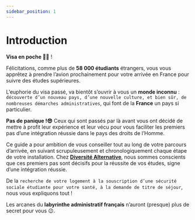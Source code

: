 ```yaml
---
sidebar_position: 1
---
```


# Introduction

**Visa en poche 🥳🥳** !




<CustomImage2 src={welcome} alt="Welcome to France" width={600} height={600}  />




Félicitations, comme plus de **58 000 étudiants** étrangers, vous vous apprêtez
à prendre l’avion prochainement pour votre arrivée en France pour suivre des
études supérieures.



L’euphorie du visa passé, va bientôt s’ouvrir à vous un **monde inconnu**
: `découverte d’un nouveau pays, d’une nouvelle culture, et bien sûr, de
nombreuses démarches administratives`, qui font de la **France** un pays si
particulier.

**Pas de panique !😎** Ceux qui sont passés par là avant vous ont décidé de mettre
à profit leur expérience et leur vécu pour vous faciliter les premiers pas d’une
intégration réussie dans le pays des droits de l’Homme.


Ce guide a pour ambition de vous conseiller tout au long de votre parcours
d’arrivée, en suivant scrupuleusement et chronologiquement chaque étape
de votre installation. Chez [**Diversité Alternative**](https://diversitealternative.org/), nous sommes conscients
que ces premiers pas sont décisifs pour la réussite de vos études, signe d’une
intégration réussie.


De la `recherche de votre logement à la souscription d’une sécurité sociale
étudiante pour votre santé, à la demande de titre de séjour`, nous vous
expliquons tout !

Les arcanes du **labyrinthe administratif français** n’auront (presque) plus de
secret pour vous 😉.
